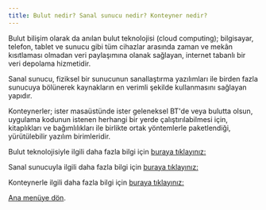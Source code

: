 ```yaml
---
title: Bulut nedir? Sanal sunucu nedir? Konteyner nedir? 
---
```

Bulut bilişim olarak da anılan bulut teknolojisi (cloud computing); bilgisayar, telefon, tablet ve sunucu gibi tüm cihazlar arasında zaman ve mekân kısıtlaması olmadan veri paylaşımına olanak sağlayan, internet tabanlı bir veri depolama hizmetidir.

Sanal sunucu, fiziksel bir sunucunun sanallaştırma yazılımları ile birden fazla sunucuya bölünerek kaynakların en verimli şekilde kullanmasını sağlayan yapıdır.

Konteynerler; ister masaüstünde ister geleneksel BT'de veya bulutta olsun, uygulama kodunun istenen herhangi bir yerde çalıştırılabilmesi için, kitaplıkları ve bağımlılıkları ile birlikte ortak yöntemlerle paketlendiği, yürütülebilir yazılım birimleridir.

Bulut teknolojisiyle ilgili daha fazla bilgi için [buraya tıklayınız:](https://www.natro.com/blog/bulut-teknolojisi-nedir/) 

Sanal sunucuyla ilgili daha fazla bilgi için [buraya tıklayınız:](https://www.teknotel.com/blog/sanal-sunucu-nedir-nasil-kurulur/) 

Konteynerle ilgili daha fazla bilgi için [buraya tıklayınız:](https://www.ibm.com/tr-tr/cloud/learn/containers) 

[Ana menüye dön](/).
